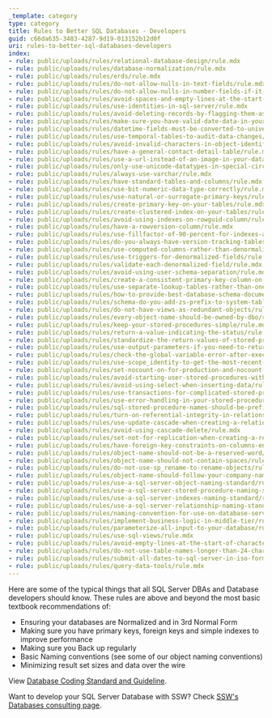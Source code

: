 ```yaml
---
_template: category
type: category
title: Rules to Better SQL Databases - Developers
guid: c66da635-3483-4287-9d19-013152b12d0f
uri: rules-to-better-sql-databases-developers
index:
- rule: public/uploads/rules/relational-database-design/rule.mdx
- rule: public/uploads/rules/database-normalization/rule.mdx
- rule: public/uploads/rules/erds/rule.mdx
- rule: public/uploads/rules/do-not-allow-nulls-in-text-fields/rule.mdx
- rule: public/uploads/rules/do-not-allow-nulls-in-number-fields-if-it-has-the-same-meaning-as-zero/rule.mdx
- rule: public/uploads/rules/avoid-spaces-and-empty-lines-at-the-start-of-character-columns/rule.mdx
- rule: public/uploads/rules/use-identities-in-sql-server/rule.mdx
- rule: public/uploads/rules/avoid-deleting-records-by-flagging-them-as-isdeleted/rule.mdx
- rule: public/uploads/rules/make-sure-you-have-valid-date-data-in-your-database/rule.mdx
- rule: public/uploads/rules/datetime-fields-must-be-converted-to-universal-time/rule.mdx
- rule: public/uploads/rules/use-temporal-tables-to-audit-data-changes/rule.mdx
- rule: public/uploads/rules/avoid-invalid-characters-in-object-identifiers/rule.mdx
- rule: public/uploads/rules/have-a-general-contact-detail-table/rule.mdx
- rule: public/uploads/rules/use-a-url-instead-of-an-image-in-your-database/rule.mdx
- rule: public/uploads/rules/only-use-unicode-datatypes-in-special-circumstances/rule.mdx
- rule: public/uploads/rules/always-use-varchar/rule.mdx
- rule: public/uploads/rules/have-standard-tables-and-columns/rule.mdx
- rule: public/uploads/rules/use-bit-numeric-data-type-correctly/rule.mdx
- rule: public/uploads/rules/use-natural-or-surrogate-primary-keys/rule.mdx
- rule: public/uploads/rules/create-primary-key-on-your-tables/rule.mdx
- rule: public/uploads/rules/create-clustered-index-on-your-tables/rule.mdx
- rule: public/uploads/rules/avoid-using-indexes-on-rowguid-column/rule.mdx
- rule: public/uploads/rules/have-a-rowversion-column/rule.mdx
- rule: public/uploads/rules/use-fillfactor-of-90-percent-for-indexes-and-constraints/rule.mdx
- rule: public/uploads/rules/do-you-always-have-version-tracking-tables/rule.mdx
- rule: public/uploads/rules/use-computed-columns-rather-than-denormalized-fields/rule.mdx
- rule: public/uploads/rules/use-triggers-for-denormalized-fields/rule.mdx
- rule: public/uploads/rules/validate-each-denormalized-field/rule.mdx
- rule: public/uploads/rules/avoid-using-user-schema-separation/rule.mdx
- rule: public/uploads/rules/create-a-consistent-primary-key-column-on-your-tables/rule.mdx
- rule: public/uploads/rules/use-separate-lookup-tables-rather-than-one-large-lookup-table/rule.mdx
- rule: public/uploads/rules/how-to-provide-best-database-schema-document/rule.mdx
- rule: public/uploads/rules/schema-do-you-add-zs-prefix-to-system-tables/rule.mdx
- rule: public/uploads/rules/do-not-have-views-as-redundant-objects/rule.mdx
- rule: public/uploads/rules/every-object-name-should-be-owned-by-dbo/rule.mdx
- rule: public/uploads/rules/keep-your-stored-procedures-simple/rule.mdx
- rule: public/uploads/rules/return-a-value-indicating-the-status/rule.mdx
- rule: public/uploads/rules/standardize-the-return-values-of-stored-procedures-for-success-and-failures/rule.mdx
- rule: public/uploads/rules/use-output-parameters-if-you-need-to-return-the-value-of-variables/rule.mdx
- rule: public/uploads/rules/check-the-global-variable-error-after-executing-a-data-manipulation-statement/rule.mdx
- rule: public/uploads/rules/use-scope_identity-to-get-the-most-recent-row-identity/rule.mdx
- rule: public/uploads/rules/set-nocount-on-for-production-and-nocount-off-off-for-development-debugging-purposes/rule.mdx
- rule: public/uploads/rules/avoid-starting-user-stored-procedures-with-system-prefix-sp_-or-dt_/rule.mdx
- rule: public/uploads/rules/avoid-using-select-when-inserting-data/rule.mdx
- rule: public/uploads/rules/use-transactions-for-complicated-stored-procedures/rule.mdx
- rule: public/uploads/rules/use-error-handling-in-your-stored-procedures/rule.mdx
- rule: public/uploads/rules/sql-stored-procedure-names-should-be-prefixed-with-the-owner/rule.mdx
- rule: public/uploads/rules/turn-on-referential-integrity-in-relationships/rule.mdx
- rule: public/uploads/rules/use-update-cascade-when-creating-a-relationship/rule.mdx
- rule: public/uploads/rules/avoid-using-cascade-delete/rule.mdx
- rule: public/uploads/rules/set-not-for-replication-when-creating-a-relationship/rule.mdx
- rule: public/uploads/rules/have-foreign-key-constraints-on-columns-ending-with-id/rule.mdx
- rule: public/uploads/rules/object-name-should-not-be-a-reserved-word/rule.mdx
- rule: public/uploads/rules/object-name-should-not-contain-spaces/rule.mdx
- rule: public/uploads/rules/do-not-use-sp_rename-to-rename-objects/rule.mdx
- rule: public/uploads/rules/object-name-should-follow-your-company-naming-conventions/rule.mdx
- rule: public/uploads/rules/use-a-sql-server-object-naming-standard/rule.mdx
- rule: public/uploads/rules/use-a-sql-server-stored-procedure-naming-standard/rule.mdx
- rule: public/uploads/rules/use-a-sql-server-indexes-naming-standard/rule.mdx
- rule: public/uploads/rules/use-a-sql-server-relationship-naming-standard/rule.mdx
- rule: public/uploads/rules/naming-convention-for-use-on-database-server-test-and-production/rule.mdx
- rule: public/uploads/rules/implement-business-logic-in-middle-tier/rule.mdx
- rule: public/uploads/rules/parameterize-all-input-to-your-database/rule.mdx
- rule: public/uploads/rules/use-sql-views/rule.mdx
- rule: public/uploads/rules/avoid-empty-lines-at-the-start-of-character-columns/rule.mdx
- rule: public/uploads/rules/do-not-use-table-names-longer-than-24-characters/rule.mdx
- rule: public/uploads/rules/submit-all-dates-to-sql-server-in-iso-format/rule.mdx
- rule: public/uploads/rules/query-data-tools/rule.mdx
---
```


Here are some of the typical things that all SQL Server DBAs and Database developers should know. These rules are above and beyond the most basic textbook recommendations of:

* Ensuring your databases are Normalized and in 3rd Normal Form
* Making sure you have primary keys, foreign keys and simple indexes to improve performance
* Making sure you Back up regularly
* Basic Naming conventions (see some of our object naming conventions)
* Minimizing result set sizes and data over the wire

View [Database Coding Standard and Guideline](http://www.nyx.net/~bwunder/dbChangeControl/standard.htm).

Want to develop your SQL Server Database with SSW? Check [SSW's Databases consulting page](https://www.ssw.com.au/consulting/database-development).

